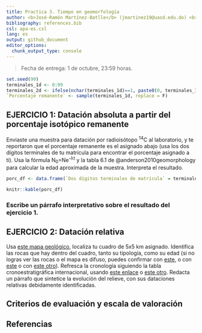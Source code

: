 ```yaml
---
title: Practica 3. Tiempo en geomorfología
author: <b>José-Ramón Martínez-Batlle</b> (jmartinez19@uasd.edu.do) <br> Facultad de Ciencias, Universidad Autónoma de Santo Domingo (UASD) <br> Santo Domingo, República Dominicana
bibliography: references.bib
csl: apa-es.csl
lang: es
output: github_document
editor_options: 
  chunk_output_type: console
---
```


<!-- Este archivo se genera a partir de otro del mismo nombre con extensión .Rmd. Por favor, edita ese archivo. -->

> Fecha de entrega: 1 de octubre, 23:59 horas.


```r
set.seed(99)
terminales_1d <- 0:99
terminales_2d <- ifelse(nchar(terminales_1d)==1, paste0(0, terminales_1d), terminales_1d)
`Porcentaje remanente` <- sample(terminales_1d, replace = F)
```



## EJERCICIO 1: Datación absoluta a partir del porcentaje isotópico remanente

Enviaste una muestra para datación por radioisótopo <sup>14</sup>C al laboratorio, y te reportaron que el porcentaje remanente es el asignado abajo (usa los dos dígitos terminales de tu matrícula para encontrar el porcentaje asignado a ti). Usa la fórmula N<sub>0</sub>=Ne<sup>-&lambda;t</sup> y la tabla 6.1 de @anderson2010geomorphology para calcular la edad aproximada de la muestra. Interpreta el resultado.

```r
porc_df <- data.frame(`Dos dígitos terminales de matrícula` = terminales_2d, `Porcentaje remanente`, check.names = F)
```

```r
knitr::kable(porc_df)
```


### Escribe un párrafo interpretativo sobre el resultado del ejercicio 1.


## EJERCICIO 2: Datación relativa

Usa [este mapa geológico](data/practica-03/practica-03.jpg), localiza tu cuadro de 5x5 km asignado. Identifica las rocas que hay dentro del cuadro, tanto su tipología, como su edad (si no logras ver las rocas o el mapa es difuso, puedes confirmar con [este](https://drive.google.com/file/d/1NKyZjxzIedFq6Lq0bx-2YrGq5PtMh_r7/view), o con [este](data/practica-03/geo250k.jpg) o con [este otro](data/practica-03/geo250k.tif)). Refresca la cronología siguiendo la tabla cronoestratigráfica internacional, usando [este enlace](tabla-cronoestratigrafica-2021.pdf) o [este otro](https://stratigraphy.org/ICSchart/ChronostratChart2021-05Spanish.pdf). Redacta un párrafo que sintetice la evolución del relieve, con sus dataciones relativas debidamente identificadas.


## Criterios de evaluación y escala de valoración



## Referencias
